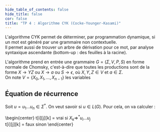 ```yaml
---
hide_table_of_contents: false
hide_title: false
cor: false
title: "TP 4 : Algorithme CYK (Cocke-Younger-Kasami)"
---
```


L'algorithme CYK permet de déterminer, par programmation dynamique, si un mot est généré par une grammaire non contextuelle.  
Il permet aussi de trouver un arbre de dérivation pour ce mot, par analyse syntaxique ascendante (bottom-up : des feuilles à la racine).

L'algorithme prend en entrée une grammaire $G = (\Sigma, V, P, S)$ en forme normale de Chomsky, c'est-à-dire que toutes les productions sont de la forme $X \to YZ$ ou $X \to a$ ou $S \to \epsilon$, où $X, Y, Z \in V$ et $a \in \Sigma$.  
On note $V =\{X_0, X_1, \ldots, X_{n-1}\}$ les variables

## Équation de récurrence

Soit $u = u_1 \ldots u_n \in \Sigma^*$. On veut savoir si $u \in L(G)$. Pour cela, on va calculer :

\begin{center}
t[i][j][k] = vrai si $X_k \Rightarrow^* u_i \ldots u_j$  
t[i][j][k] = faux sinon
\end{center}
